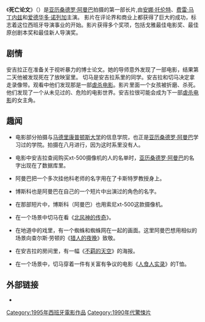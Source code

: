 {{Infobox Film
| name           = 死亡论文
| original_name  = ''Tesis''
| director       = [[亚历桑德罗·阿曼巴|亚历桑德罗·阿曼巴]]
| writer         = [[亚历桑德罗·阿曼巴|亚历桑德罗·阿曼巴]]<br/>[[马太·基尔|马太·基尔]]
| music          = [[亚历桑德罗·阿曼巴|亚历桑德罗·阿曼巴]]<br/>[[马里亚诺·马林|马里亚诺·马林]]
| cinematography = [[汉斯·伯尔曼|汉斯·伯尔曼]]
| editing        = [[玛利亚·海伦娜·塞恩斯·德·罗萨斯|玛利亚·海伦娜·塞恩斯·德·罗萨斯]]
| runtime        = 125 分钟
| country        = [[西班牙|西班牙]]
| language       = [[西班牙语|西班牙语]]
| budget         = 116.000.000 [[比塞塔|比塞塔]]
| imdb_id        = 0117883
}}
《'''死亡论文'''》（{{lang-es|''Tesis''}}）是[[亚历桑德罗·阿曼巴|亚历桑德罗·阿曼巴]]拍摄的第一部长片,由[[安娜·托伦特|安娜·托伦特]]、[[费雷·马丁内兹|费雷·马丁内兹]]和[[爱德华多·诺列加|爱德华多·诺列加]]主演。
影片在评论界和商业上都获得了巨大的成功，标志着这位西班牙导演事业的开始。影片获得多个奖项，包括戈雅最佳电影奖、最佳原创剧本奖和最佳新人导演奖。

== 剧情 ==

安吉拉正在准备关于视听暴力的博士论文。她的导师意外发现了一部电影，结果第二天他被发现死在了放映室里。
切马是安吉拉系里的同学。安吉拉和切马决定拿走录像带。观看中他们发现那是一部[[虐杀电影|虐杀电影]]。影片里面一个女孩被折磨、杀死。他们发现了一个从未见过的、危险的电影世界。安吉拉很可能会成为下一部[[虐杀电影|虐杀电影]]的女主角。

== 趣闻 ==
*电影部分拍摄与[[马德里康普顿斯大学|马德里康普顿斯大学]]的信息学院，也正是[[亚历桑德罗·阿曼巴|亚历桑德罗·阿曼巴]]学习过的学院。拍摄在八月进行，因为这时系里没有人。

*电影中安吉拉查阅购买xt-500摄像机的人的名单时，[[亚历桑德罗·阿曼巴|亚历桑德罗·阿曼巴]]的名字出现在了数据库里。

*阿曼巴把一个多次挂他科老师的名字用在了卡斯特罗教授身上。

*博斯科也是阿曼巴在自己的一个短片中出演过的角色的名字。

*在那部短片中，博斯科（阿曼巴）也用索尼xt-500这款摄像机。

*在一个场景中切马在看《[[北风神的传奇|北风神的传奇]]》。

*在地道中的戏里，有一个蜘蛛和蜘蛛网在一起的画面。这里阿曼巴想用相似的场景向查尔斯·劳顿的《[[猎人的夜晚|猎人的夜晚]]》致敬。

*在安吉拉的房间里，有一幅《[[不羁的天空|不羁的天空]]》的海报。

*在一个场景中，切马穿着一件有关富有争议的电影《[[人食人实录|人食人实录]]》的T恤。

==外部链接==
* {{douban}}

[[Category:1995年西班牙電影作品|Category:1995年西班牙電影作品]]
[[Category:1990年代驚悚片|Category:1990年代驚悚片]]